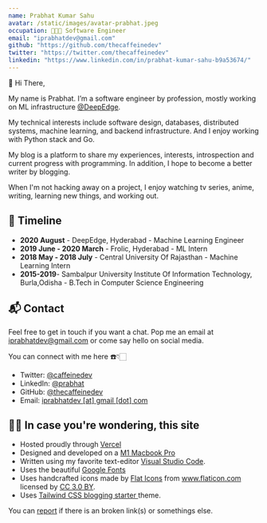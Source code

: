 ```yaml
---
name: Prabhat Kumar Sahu
avatar: /static/images/avatar-prabhat.jpeg
occupation: 🧑🏻‍💻 Software Engineer
email: "iprabhatdev@gmail.com"
github: "https://github.com/thecaffeinedev"
twitter: "https://twitter.com/thecaffeinedev"
linkedin: "https://www.linkedin.com/in/prabhat-kumar-sahu-b9a53674/"
---
```


👋 Hi There,

My name is Prabhat. I’m a software engineer by profession, mostly working on ML infrastructure [@DeepEdge](https://www.deepedge.ai/).

My technical interests include software design, databases, distributed systems, machine learning, and backend infrastructure. And I enjoy working with Python stack and Go.

My blog is a platform to share my experiences, interests, introspection and current progress with programming. In addition, I hope to become a better writer by blogging.

When I'm not hacking away on a project, I enjoy watching tv series, anime, writing, learning new things, and working out.

## 📆 Timeline

- **2020 August** - DeepEdge, Hyderabad - Machine Learning Engineer
- **2019 June - 2020 March** - Frolic, Hyderabad - ML Intern
- **2018 May - 2018 July** - Central University Of Rajasthan - Machine Learning Intern
- **2015-2019**- Sambalpur University Institute Of Information Technology, Burla,Odisha - B.Tech in Computer Science Engineering

## 📬 Contact

Feel free to get in touch if you want a chat. Pop me an email at <a href="mailto:iprabhatdev@gmail.com?subject=Hello%20Prabhat!">iprabhatdev@gmail.com</a> or come say hello on social media.

You can connect with me here ☎️👇🏻

- Twitter: <a href="https://twitter.com/thecaffeinedev" target="_blank">@caffeinedev</a>
- LinkedIn: <a href="https://www.linkedin.com/in/prabhat-kumar-sahu-b9a53674/" target="_blank">@prabhat</a>
- GitHub: <a href="https://github.com/thecaffeinedev" target="_blank">@thecaffeinedev</a>
- Email: <a href = "mailto: iprabhatdev@gmail.com">iprabhatdev [at] gmail [dot] com</a>

## 👨‍💻 In case you're wondering, this site

- Hosted proudly through <a href="https://vercel.com/" target="_blank">Vercel</a>
- Designed and developed on a <a href="" target="_blank">M1 Macbook Pro</a>
- Written using my favorite text-editor <a href="https://code.visualstudio.com/" target="_blank">Visual Studio Code</a>.
- Uses the beautiful <a href="https://fonts.google.com/" target="_blank">Google Fonts</a>
- Uses handcrafted icons made by <a href="https://www.flaticon.com/authors/flat-icons" title="Flat Icons">Flat Icons</a> from <a href="https://www.flaticon.com/" title="Flaticon">www.flaticon.com</a> licensed by <a href="http://creativecommons.org/licenses/by/3.0/" title="Creative Commons BY 3.0" target="_blank">CC 3.0 BY</a>.
- Uses [Tailwind CSS blogging starter ](https://github.com/timlrx/tailwind-nextjs-starter-blog) theme.

You can [report](https://github.com/TheCaffeineDev/personal-site/issues/new) if there is an broken link(s) or somethings else.
